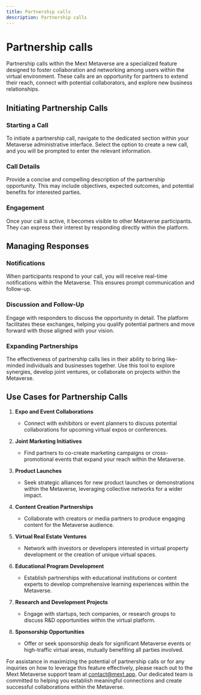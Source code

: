 ```yaml
---
title: Partnership calls
description: Partnership calls
---
```


# Partnership calls

Partnership calls within the Mext Metaverse are a specialized feature designed to foster collaboration and networking among users within the virtual environment. These calls are an opportunity for partners to extend their reach, connect with potential collaborators, and explore new business relationships.

## Initiating Partnership Calls

### Starting a Call

To initiate a partnership call, navigate to the dedicated section within your Metaverse administrative interface. Select the option to create a new call, and you will be prompted to enter the relevant information.

### Call Details

Provide a concise and compelling description of the partnership opportunity. This may include objectives, expected outcomes, and potential benefits for interested parties.

### Engagement

Once your call is active, it becomes visible to other Metaverse participants. They can express their interest by responding directly within the platform.

## Managing Responses

### Notifications

When participants respond to your call, you will receive real-time notifications within the Metaverse. This ensures prompt communication and follow-up.

### Discussion and Follow-Up

Engage with responders to discuss the opportunity in detail. The platform facilitates these exchanges, helping you qualify potential partners and move forward with those aligned with your vision.

### Expanding Partnerships

The effectiveness of partnership calls lies in their ability to bring like-minded individuals and businesses together. Use this tool to explore synergies, develop joint ventures, or collaborate on projects within the Metaverse.

## Use Cases for Partnership Calls

1. **Expo and Event Collaborations**

   - Connect with exhibitors or event planners to discuss potential collaborations for upcoming virtual expos or conferences.

2. **Joint Marketing Initiatives**

   - Find partners to co-create marketing campaigns or cross-promotional events that expand your reach within the Metaverse.

3. **Product Launches**

   - Seek strategic alliances for new product launches or demonstrations within the Metaverse, leveraging collective networks for a wider impact.

4. **Content Creation Partnerships**

   - Collaborate with creators or media partners to produce engaging content for the Metaverse audience.

5. **Virtual Real Estate Ventures**

   - Network with investors or developers interested in virtual property development or the creation of unique virtual spaces.

6. **Educational Program Development**

   - Establish partnerships with educational institutions or content experts to develop comprehensive learning experiences within the Metaverse.

7. **Research and Development Projects**

   - Engage with startups, tech companies, or research groups to discuss R&D opportunities within the virtual platform.

8. **Sponsorship Opportunities**
   - Offer or seek sponsorship deals for significant Metaverse events or high-traffic virtual areas, mutually benefiting all parties involved.

For assistance in maximizing the potential of partnership calls or for any inquiries on how to leverage this feature effectively, please reach out to the Mext Metaverse support team at contact@mext.app. Our dedicated team is committed to helping you establish meaningful connections and create successful collaborations within the Metaverse.
